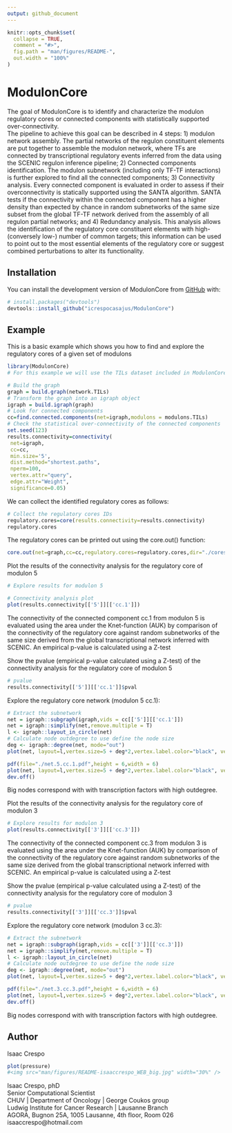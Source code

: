 ```yaml
---
output: github_document
---
```


<!-- README.md is generated from README.Rmd. Please edit that file -->

```r
knitr::opts_chunk$set(
  collapse = TRUE,
  comment = "#>",
  fig.path = "man/figures/README-",
  out.width = "100%"
)
```

# ModulonCore

<!-- badges: start -->
<!-- badges: end -->

The goal of ModulonCore is to identify and characterize the modulon regulatory cores or connected components with statistically supported over-connectivity.  
The pipeline to achieve this goal can be described in 4 steps: 1) modulon network assembly. The partial networks of the regulon constituent elements are put together to assemble the modulon network, where TFs are connected by transcriptional regulatory events inferred from the data using the SCENIC regulon inference pipeline; 2) Connected components identification. The modulon subnetwork (including only TF-TF interactions) is further explored to find all the connected components; 3) Connectivity analysis. Every connected component is evaluated in order to assess if their overconnectivity is statically supported using the SANTA algorithm. SANTA tests if the connectivity within the connected component has a higher density than expected by chance in random subnetworks of the same size subset from the global TF-TF network derived from the assembly of all regulon partial networks; and 4) Redundancy analysis. This analysis allows the identification of the regulatory core constituent elements with high- (conversely low-) number of common targets; this information can be used to point out to the most essential elements of the regulatory core or suggest combined perturbations to alter its functionality.

## Installation

You can install the development version of ModulonCore from [GitHub](https://github.com/) with:

``` r
# install.packages("devtools")
devtools::install_github("icrespocasajus/ModulonCore")
```

## Example

This is a basic example which shows you how to find and explore the regulatory cores of a given set of modulons

```r
library(ModulonCore)
# For this example we will use the TILs dataset included in ModulonCore

# Build the graph
graph = build.graph(network.TILs)
# Transform the graph into an igraph object
igraph = build.igraph(graph)
# Look for connected components
cc=find.connected.components(net=igraph,modulons = modulons.TILs)
# Check the statistical over-connectivity of the connected components
set.seed(123)
results.connectivity=connectivity( 
 net=igraph,
 cc=cc,
 min.size='5',
 dist.method="shortest.paths",
 nperm=100,
 vertex.attr="query",
 edge.attr="Weight",
 significance=0.05)
```

We can collect the identified regulatory cores as follows:

```r
# Collect the regulatory cores IDs
regulatory.cores=core(results.connectivity=results.connectivity)
regulatory.cores
```

The regulatory cores can be printed out using the core.out() function: 

```r
core.out(net=graph,cc=cc,regulatory.cores=regulatory.cores,dir="./cores")
```

Plot the results of the connectivity analysis for the regulatory core of modulon 5

```r
# Explore results for modulon 5

# Connectivity analysis plot
plot(results.connectivity[['5']][['cc.1']])
```
The connectivity of the connected component cc.1 from modulon 5 is evaluated using the area under the Knet-function (AUK) by comparison of the connectivity of the regulatory core against random subnetworks of the same size derived from the global transcriptional network inferred with SCENIC. An empirical p-value is calculated using a Z-test 


Show the pvalue (empirical p-value calculated using a Z-test) of the connectivity analysis for the regulatory core of modulon 5
```r
# pvalue
results.connectivity[['5']][['cc.1']]$pval
```

Explore the regulatory core network (modulon 5 cc.1):
```r
# Extract the subnetwork
net = igraph::subgraph(igraph,vids = cc[['5']][['cc.1']])
net = igraph::simplify(net,remove.multiple = T)
l <- igraph::layout_in_circle(net)
# Calculate node outdegree to use define the node size
deg <- igraph::degree(net, mode="out")
plot(net, layout=l,vertex.size=5 + deg*2,vertex.label.color="black", vertex.label.dist=c(-3,3), edge.arrow.size=.4,vertex.color = adjustcolor("SkyBlue2", alpha.f = .5))

pdf(file="./net.5.cc.1.pdf",height = 6,width = 6)
plot(net, layout=l,vertex.size=5 + deg*2,vertex.label.color="black", vertex.label.dist=c(-3,3), edge.arrow.size=.4,vertex.color = adjustcolor("SkyBlue2", alpha.f = .5))
dev.off()
```

Big nodes correspond with with transcription factors with high outdegree.


Plot the results of the connectivity analysis for the regulatory core of modulon 3
```r
# Explore results for modulon 3
plot(results.connectivity[['3']][['cc.3']])
```
The connectivity of the connected component cc.3 from modulon 3 is evaluated using the area under the Knet-function (AUK) by comparison of the connectivity of the regulatory core against random subnetworks of the same size derived from the global transcriptional network inferred with SCENIC. An empirical p-value is calculated using a Z-test

Show the pvalue (empirical p-value calculated using a Z-test) of the connectivity analysis for the regulatory core of modulon 3
```r
# pvalue
results.connectivity[['3']][['cc.3']]$pval
```

Explore the regulatory core network (modulon 3 cc.3):
```r
# Extract the subnetwork
net = igraph::subgraph(igraph,vids = cc[['3']][['cc.3']])
net = igraph::simplify(net,remove.multiple = T)
l <- igraph::layout_in_circle(net)
# Calculate node outdegree to use define the node size
deg <- igraph::degree(net, mode="out")
plot(net, layout=l,vertex.size=5 + deg*2,vertex.label.color="black", vertex.label.dist=c(-3,3), edge.arrow.size=.4,vertex.color = adjustcolor("SkyBlue2", alpha.f = .5))

pdf(file="./net.3.cc.3.pdf",height = 6,width = 6)
plot(net, layout=l,vertex.size=5 + deg*2,vertex.label.color="black", vertex.label.dist=c(-3,3), edge.arrow.size=.4,vertex.color = adjustcolor("SkyBlue2", alpha.f = .5))
dev.off()
```
Big nodes correspond with with transcription factors with high outdegree.

## Author

Isaac Crespo

```r
plot(pressure)
#<img src="man/figures/README-isaaccrespo_WEB_big.jpg" width="30%" />
```

Isaac Crespo, phD  
Senior Computational Scientist  
CHUV | Department of Oncology | George Coukos group  
Ludwig Institute for Cancer Research |  Lausanne Branch  
AGORA, Bugnon 25A, 1005 Lausanne, 4th floor, Room 026  
isaaccrespo@hotmail.com

